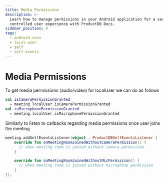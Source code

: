 ```yaml
---
title: Media Permissions
description: >-
  Learn how to manage permissions in your Android application for a secure and
  controlled user experience with ProductDB Docs.
sidebar_position: 4
tags:
  - android-core
  - local-user
  - self
  - self events
---
```


# Media Permissions

To get media permissions (audio/video) for localUser we can do as follows

```kotlin
val isCameraPermissionGranted
  = meeting.localUser.isCameraPermissionGranted
val isMicrophonePermissionGranted
  = meeting.localUser.isMicrophonePermissionGranted
```

Similarly to listen to callbacks regarding media permissions once user joins
the meeting

```kotlin
meeting.addSelfEventsListener(object : ProductDBSelfEventsListener {
    override fun onMeetingRoomJoinedWithoutCameraPermission() {
      // when meeting room is joined without camera permission
    }

    override fun onMeetingRoomJoinedWithoutMicPermission() {
      // when meeting room is joined without microphone permission
    }
});
```

<head>
  <title>Android Core Media Permissions</title>
  <meta name="description" content="Learn how to manage permissions in your Android application for a secure and controlled user experience with ProductDB Docs."/>
</head>
